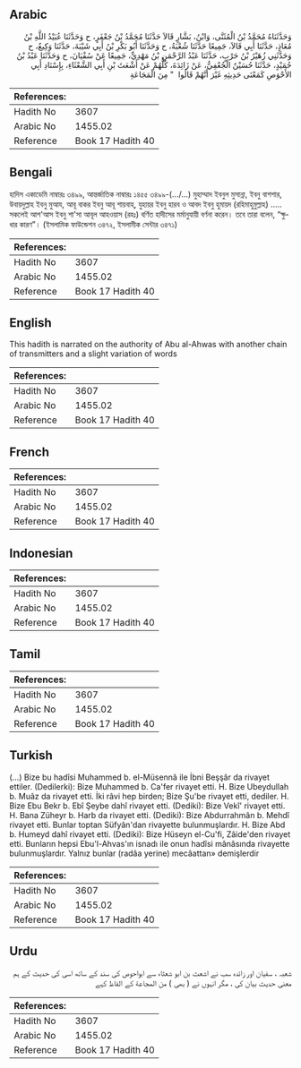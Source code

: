 ## Arabic


<div dir="rtl" lang="ar" style={{fontSize:'larger',backgroundColor:'#f8f9fa',padding:20}}>
وَحَدَّثَنَاهُ مُحَمَّدُ بْنُ الْمُثَنَّى، وَابْنُ، بَشَّارٍ قَالاَ حَدَّثَنَا مُحَمَّدُ بْنُ جَعْفَرٍ، ح وَحَدَّثَنَا عُبَيْدُ اللَّهِ بْنُ مُعَاذٍ، حَدَّثَنَا أَبِي قَالاَ، جَمِيعًا حَدَّثَنَا شُعْبَةُ، ح وَحَدَّثَنَا أَبُو بَكْرِ بْنُ أَبِي شَيْبَةَ، حَدَّثَنَا وَكِيعٌ، ح وَحَدَّثَنِي زُهَيْرُ بْنُ حَرْبٍ، حَدَّثَنَا عَبْدُ الرَّحْمَنِ بْنُ مَهْدِيٍّ، جَمِيعًا عَنْ سُفْيَانَ، ح وَحَدَّثَنَا عَبْدُ بْنُ حُمَيْدٍ، حَدَّثَنَا حُسَيْنٌ الْجُعْفِيُّ، عَنْ زَائِدَةَ، كُلُّهُمْ عَنْ أَشْعَثَ بْنِ أَبِي الشَّعْثَاءِ، بِإِسْنَادِ أَبِي الأَحْوَصِ كَمَعْنَى حَدِيثِهِ غَيْرَ أَنَّهُمْ قَالُوا ‏ "‏ مِنَ الْمَجَاعَةِ ‏
</div>
<div style={{backgroundColor:'#f8f9fa',padding:20, marginBottom: 10}}><table> <thead> <tr> <th>References:</th> <th></th> </tr> </thead> <tbody><tr><td>Hadith No</td><td>3607</td></tr><tr><td>Arabic No</td><td>1455.02</td></tr><tr><td>Reference</td><td>Book 17 Hadith 40</td></tr></tbody></table></div>

## Bengali


<div dir="ltr" lang="bn" style={{fontSize:'larger',backgroundColor:'#f8f9fa',padding:20}}>
হাদিস একাডেমি নাম্বারঃ ৩৪৯৯, আন্তর্জাতিক নাম্বারঃ ১৪৫৫ ৩৪৯৯-(.../...) মুহাম্মাদ ইবনুল মুসান্না, ইবনু বাশশার, উবায়দুল্লাহ ইবনু মুআয, আবূ বাকর ইবনু আবূ শায়বাহ্, যুহায়র ইবনু হারব ও আবদ ইবনু হুমায়দ (রহিমাহুমুল্লাহ) ..... সকলেই আশ'আস ইবনু শা'সা আবূল আহওয়াস (রহঃ) বর্ণিত হাদীসের মর্মানুযায়ী বর্ণনা করেন। তবে তারা বলেন, “ক্ষুধার কারণ”। (ইসলামিক ফাউন্ডেশন ৩৪৭২, ইসলামীক সেন্টার ৩৪৭১)
</div>
<div style={{backgroundColor:'#f8f9fa',padding:20, marginBottom: 10}}><table> <thead> <tr> <th>References:</th> <th></th> </tr> </thead> <tbody><tr><td>Hadith No</td><td>3607</td></tr><tr><td>Arabic No</td><td>1455.02</td></tr><tr><td>Reference</td><td>Book 17 Hadith 40</td></tr></tbody></table></div>

## English


<div dir="ltr" lang="en" style={{fontSize:'larger',backgroundColor:'#f8f9fa',padding:20}}>
This hadith is narrated on the authority of Abu al-Ahwas with another chain of transmitters and a slight variation of words
</div>
<div style={{backgroundColor:'#f8f9fa',padding:20, marginBottom: 10}}><table> <thead> <tr> <th>References:</th> <th></th> </tr> </thead> <tbody><tr><td>Hadith No</td><td>3607</td></tr><tr><td>Arabic No</td><td>1455.02</td></tr><tr><td>Reference</td><td>Book 17 Hadith 40</td></tr></tbody></table></div>

## French


<div dir="ltr" lang="fr" style={{fontSize:'larger',backgroundColor:'#f8f9fa',padding:20}}>

</div>
<div style={{backgroundColor:'#f8f9fa',padding:20, marginBottom: 10}}><table> <thead> <tr> <th>References:</th> <th></th> </tr> </thead> <tbody><tr><td>Hadith No</td><td>3607</td></tr><tr><td>Arabic No</td><td>1455.02</td></tr><tr><td>Reference</td><td>Book 17 Hadith 40</td></tr></tbody></table></div>

## Indonesian


<div dir="ltr" lang="id" style={{fontSize:'larger',backgroundColor:'#f8f9fa',padding:20}}>

</div>
<div style={{backgroundColor:'#f8f9fa',padding:20, marginBottom: 10}}><table> <thead> <tr> <th>References:</th> <th></th> </tr> </thead> <tbody><tr><td>Hadith No</td><td>3607</td></tr><tr><td>Arabic No</td><td>1455.02</td></tr><tr><td>Reference</td><td>Book 17 Hadith 40</td></tr></tbody></table></div>

## Tamil


<div dir="ltr" lang="ta" style={{fontSize:'larger',backgroundColor:'#f8f9fa',padding:20}}>

</div>
<div style={{backgroundColor:'#f8f9fa',padding:20, marginBottom: 10}}><table> <thead> <tr> <th>References:</th> <th></th> </tr> </thead> <tbody><tr><td>Hadith No</td><td>3607</td></tr><tr><td>Arabic No</td><td>1455.02</td></tr><tr><td>Reference</td><td>Book 17 Hadith 40</td></tr></tbody></table></div>

## Turkish


<div dir="ltr" lang="tr" style={{fontSize:'larger',backgroundColor:'#f8f9fa',padding:20}}>
(…) Bize bu hadîsi Muhammed b. el-Müsennâ ile İbni Beşşâr da rivayet ettiler. (Dedilerki): Bize Muhammed b. Ca'fer rivayet etti. H. Bize Ubeydullah b. Muâz da rivayet etti. İki râvi hep birden; Bize Şu'be rivayet etti, dediler. H. Bize Ebu Bekr b. Ebî Şeybe dahî rivayet etti. (Dediki): Bize Vekî' rivayet etti. H. Bana Züheyr b. Harb da rivayet etti. (Dediki): Bize Abdurrahmân b. Mehdî rivayet etti. Bunlar toptan Süfyân'dan rivayette bulunmuşlardır. H. Bize Abd b. Humeyd dahî rivayet etti. (Dediki): Bize Hüseyn el-Cu'fi, Zâide'den rivayet etti. Bunların hepsi Ebu'l-Ahvas'ın isnadı ile onun hadîsi mânâsında rivayette bulunmuşlardır. Yalnız bunlar (radâa yerine) mecâattan» demişlerdir
</div>
<div style={{backgroundColor:'#f8f9fa',padding:20, marginBottom: 10}}><table> <thead> <tr> <th>References:</th> <th></th> </tr> </thead> <tbody><tr><td>Hadith No</td><td>3607</td></tr><tr><td>Arabic No</td><td>1455.02</td></tr><tr><td>Reference</td><td>Book 17 Hadith 40</td></tr></tbody></table></div>

## Urdu


<div dir="rtl" lang="ur" style={{fontSize:'larger',backgroundColor:'#f8f9fa',padding:20}}>
شعبہ ، سفیان اور زائدہ سب نے اشعث بن ابو شعثاء سے ابواحوص کی سند کے ساتھ اسی کی حدیث کے ہم معنی حدیث بیان کی ، مگر انہوں نے ( بھی ) من المجاعة کے الفاظ کہے
</div>
<div style={{backgroundColor:'#f8f9fa',padding:20, marginBottom: 10}}><table> <thead> <tr> <th>References:</th> <th></th> </tr> </thead> <tbody><tr><td>Hadith No</td><td>3607</td></tr><tr><td>Arabic No</td><td>1455.02</td></tr><tr><td>Reference</td><td>Book 17 Hadith 40</td></tr></tbody></table></div>